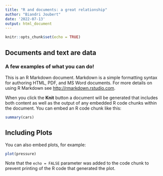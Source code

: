 ```yaml
---
title: "R and documents: a great relationship"
author: "Biandri Joubert"
date: '2022-07-13'
output: html_document
---
```


```r
knitr::opts_chunk$set(echo = TRUE)
```

## Documents and text are data 

### A few examples of what you can do!

This is an R Markdown document. Markdown is a simple formatting syntax for authoring HTML, PDF, and MS Word documents. For more details on using R Markdown see <http://rmarkdown.rstudio.com>.

When you click the **Knit** button a document will be generated that includes both content as well as the output of any embedded R code chunks within the document. You can embed an R code chunk like this:

```r
summary(cars)
```

## Including Plots

You can also embed plots, for example:

```r
plot(pressure)
```

Note that the `echo = FALSE` parameter was added to the code chunk to prevent printing of the R code that generated the plot.
